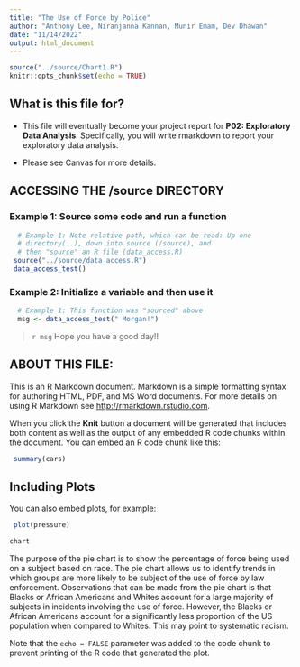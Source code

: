 ```yaml
---
title: "The Use of Force by Police"
author: "Anthony Lee, Niranjanna Kannan, Munir Emam, Dev Dhawan"
date: "11/14/2022"
output: html_document
---
```


```r
source("../source/Chart1.R")
knitr::opts_chunk$set(echo = TRUE)
```

## What is this file for?

-   This file will eventually become your project report for **P02: Exploratory Data Analysis**. Specifically, you will write rmarkdown to report your exploratory data analysis.

-   Please see Canvas for more details.

## ACCESSING THE /source DIRECTORY

### Example 1: Source some code and run a function

```r
  # Example 1: Note relative path, which can be read: Up one
  # directory(..), down into source (/source), and 
  # then "source" an R file (data_access.R)
 source("../source/data_access.R")
 data_access_test()
```

### Example 2: Initialize a variable and then use it

```r
  # Example 1: This function was "sourced" above
  msg <- data_access_test(" Morgan!")
```

> `r msg` Hope you have a good day!!

## ABOUT THIS FILE:

This is an R Markdown document. Markdown is a simple formatting syntax for authoring HTML, PDF, and MS Word documents. For more details on using R Markdown see <http://rmarkdown.rstudio.com>.

When you click the **Knit** button a document will be generated that includes both content as well as the output of any embedded R code chunks within the document. You can embed an R code chunk like this:

```r
 summary(cars)
```

## Including Plots

You can also embed plots, for example:

```r
 plot(pressure)
```

```r
chart
```

The purpose of the pie chart is to show the percentage of force being used on a subject based on race. The pie chart allows us to identify trends in which groups are more likely to be subject of the use of force by law enforcement. Observations that can be made from the pie chart is that Blacks or African Americans and Whites account for a large majority of subjects in incidents involving the use of force. However, the Blacks or African Americans account for a significantly less proportion of the US population when compared to Whites. This may point to systematic racism.

Note that the `echo = FALSE` parameter was added to the code chunk to prevent printing of the R code that generated the plot.
